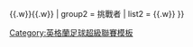 {{Navbox
| name = 英超四大豪門
| title = {{flagicon|ENG}} [[英超四大豪門]] {{flagicon|ENG}}
| group1 = 四大豪門
| list1 = {{Fb team Arsenal}}{{.w}}{{Fb team Chelsea}}{{.w}}{{Fb team Liverpool}}{{.w}}{{Fb team Manchester United}}
| group2 = 挑戰者
| list2 = {{Fb team Manchester City}}{{.w}}{{Fb team Tottenham Hotspur}}
}}<noinclude>
[[Category:英格蘭足球超級聯賽模板]]
</noinclude>